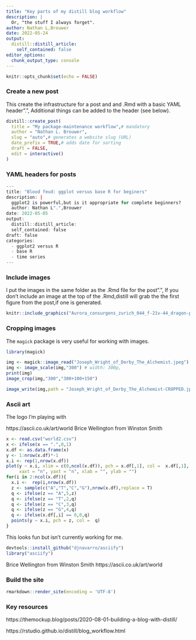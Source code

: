 ```yaml
---
title: "Key parts of my distill blog workflow"
description: |
  Or, "the stuff I always forget".
author: Nathan L,Brouwer
date: 2022-05-24
output:
  distill::distill_article:
    self_contained: false
editor_options: 
  chunk_output_type: console
---
```



```r
knitr::opts_chunk$set(echo = FALSE)
```


### Create a new post

This create the infrastructure for a post and and .Rmd with a basic YAML header".", Additional things can be added to the header (see below).


```r
distill::create_post(
  title = "My package-maintenance workflow",# mandatory
  author = "Nathan L. Brouwer",
  slug = "auto",# generates a website slug (URL)
  date_prefix = TRUE,# adds date for sorting
  draft = FALSE,
  edit = interactive()
)
```


### YAML headers for posts

```r
---
title: "Blood feud: ggplot versus base R for beginers"
description: |
  ggplot2 is powerful,but is it appropriate for complete beginners?
  author: Nathan L".",Brouwer
date: 2022-05-05
output:
  distill::distill_article:
  self_contained: false
draft: false
categories:
  - ggplot2 versus R
  - base R
  - time series
---
```


### Include images

I put the images in the same folder as the .Rmd file for the post".", If you don't include an image at the top of the .Rmd,distill will grab the the first figure from the post,if one is generated.

```r
knitr::include_graphics("Aurora_consurgens_zurich_044_f-21v-44_dragon-pot.jpeg")
```


### Cropping images

The `magick` package is very useful for working with images.


```r
library(magick)

img <- magick::image_read("Joseph_Wright_of_Derby_The_Alchemist.jpeg")
img <- image_scale(img,"300") # width: 300p,
print(img)
image_crop(img,"300","300+100+150")

image_write(img,path = "Joseph_Wright_of_Derby_The_Alchemist-CROPPED.jpeg")
```


### Ascii art

The logo I'm playing with 

https://ascii.co.uk/art/world
Brice Wellington from Winston Smith
```r
x <- read.csv("world2.csv")
x <- ifelse(x == ".",0,1)
x.df <- as.data.frame(x)
y <- 1:nrow(x.df)*-1
x.i <- rep(1,nrow(x.df))
plot(y ~ x.i, xlim = c(0,ncol(x.df)), pch = x.df[,1], col =  x.df[,1],
     xaxt = "n", yaxt = "n", xlab = "", ylab = "")
for(i in 2:ncol(x.df)){
  x.i <-  rep(i,nrow(x.df))
  z <- sample(c("A","T","C","G"),nrow(x.df),replace = T)
  q <- ifelse(z == "A",5,z)
  q <- ifelse(z == "T",2,q)
  q <- ifelse(z == "C",3,q)
  q <- ifelse(z == "G",4,q)
  q <- ifelse(x.df[,i] == 0,0,q)
  points(y ~ x.i, pch = z, col =  q)
}

```


This looks fun but isn't currently working for me. 

```r
devtools::install_github("djnavarro/asciify")
library("asciify")
```




Brice Wellington from Winston Smith
https://ascii.co.uk/art/world


### Build the site

```r
rmarkdown::render_site(encoding = 'UTF-8')
```


### Key resources

https://themockup.blog/posts/2020-08-01-building-a-blog-with-distill/

https://rstudio.github.io/distill/blog_workflow.html
